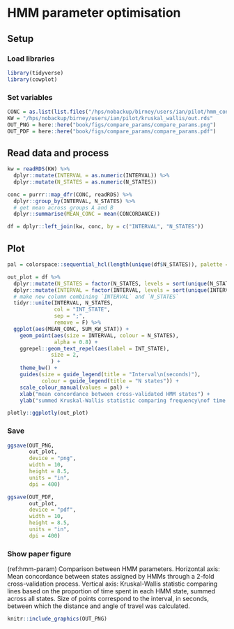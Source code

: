# HMM parameter optimisation {#param-optim}

## Setup

### Load libraries

```r
library(tidyverse)
library(cowplot)
```

### Set variables

```r
CONC = as.list(list.files("/hps/nobackup/birney/users/ian/pilot/hmm_concordance_recode/",full.names = T, recursive = T))
KW = "/hps/nobackup/birney/users/ian/pilot/kruskal_wallis/out.rds"
OUT_PNG = here::here("book/figs/compare_params/compare_params.png")
OUT_PDF = here::here("book/figs/compare_params/compare_params.pdf")
```

## Read data and process

```r
kw = readRDS(KW) %>% 
  dplyr::mutate(INTERVAL = as.numeric(INTERVAL)) %>% 
  dplyr::mutate(N_STATES = as.numeric(N_STATES))

conc = purrr::map_dfr(CONC, readRDS) %>% 
  dplyr::group_by(INTERVAL, N_STATES) %>% 
  # get mean across groups A and B
  dplyr::summarise(MEAN_CONC = mean(CONCORDANCE))

df = dplyr::left_join(kw, conc, by = c("INTERVAL", "N_STATES"))
```

## Plot

```r
pal = colorspace::sequential_hcl(length(unique(df$N_STATES)), palette = "ag_Sunset")

out_plot = df %>% 
  dplyr::mutate(N_STATES = factor(N_STATES, levels = sort(unique(N_STATES)))) %>% 
  dplyr::mutate(INTERVAL = factor(INTERVAL, levels = sort(unique(INTERVAL)))) %>% 
  # make new column combining `INTERVAL` and `N_STATES`
  tidyr::unite(INTERVAL, N_STATES,
               col = "INT_STATE",
               sep = ";",
               remove = F) %>% 
  ggplot(aes(MEAN_CONC, SUM_KW_STAT)) +
    geom_point(aes(size = INTERVAL, colour = N_STATES),
               alpha = 0.8) +
    ggrepel::geom_text_repel(aes(label = INT_STATE),
              size = 2,
              ) +
    theme_bw() +
    guides(size = guide_legend(title = "Interval\n(seconds)"),
           colour = guide_legend(title = "N states")) +
    scale_colour_manual(values = pal) +
    xlab("mean concordance between cross-validated HMM states") +
    ylab("summed Kruskal-Wallis statistic comparing frequency\nof time spent in each HMM state across medaka lines")

plotly::ggplotly(out_plot)
```

### Save

```r
ggsave(OUT_PNG,
       out_plot,
       device = "png",
       width = 10,
       height = 8.5,
       units = "in",
       dpi = 400)

ggsave(OUT_PDF,
       out_plot,
       device = "pdf",
       width = 10,
       height = 8.5,
       units = "in",
       dpi = 400)
```

### Show paper figure

(ref:hmm-param) Comparison between HMM parameters. Horizontal axis: Mean concordance between states assigned by HMMs through a 2-fold cross-validation process. Vertical axis: Kruskal-Wallis statistic comparing lines based on the proportion of time spent in each HMM state, summed across all states. Size of points correspond to the interval, in seconds, between which the distance and angle of travel was calculated.

```r
knitr::include_graphics(OUT_PNG)
```

